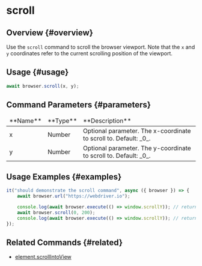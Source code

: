 # scroll

## Overview {#overview}

Use the `scroll` command to scroll the browser viewport. Note that the `x` and `y` coordinates refer to the current scrolling position of the viewport.

## Usage {#usage}

```typescript
await browser.scroll(x, y);
```

## Command Parameters {#parameters}

<table>
<thead>
<tr><td>**Name**</td><td>**Type**</td><td>**Description**</td></tr>
</thead>
<tbody>
<tr><td>x</td><td>Number</td><td>Optional parameter. The x-coordinate to scroll to. Default: _0_.</td></tr>
<tr><td>y</td><td>Number</td><td>Optional parameter. The y-coordinate to scroll to. Default: _0_.</td></tr>

</tbody>
</table>

## Usage Examples {#examples}

```typescript
it("should demonstrate the scroll command", async ({ browser }) => {
    await browser.url("https://webdriver.io");

    console.log(await browser.execute(() => window.scrollY)); // returns 0
    await browser.scroll(0, 200);
    console.log(await browser.execute(() => window.scrollY)); // returns 200
});
```

## Related Commands {#related}

-   [element.scrollIntoView](../../element/scrollIntoView)
